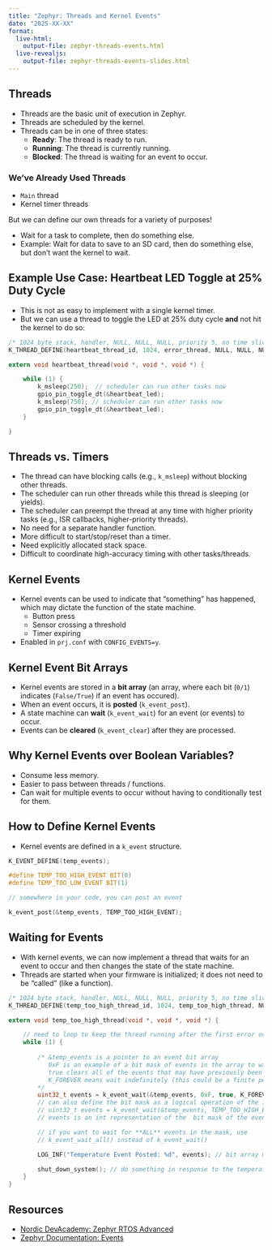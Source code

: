 ```yaml
---
title: "Zephyr: Threads and Kernel Events"
date: "2025-XX-XX"
format: 
  live-html: 
    output-file: zephyr-threads-events.html
  live-revealjs: 
    output-file: zephyr-threads-events-slides.html
---
```


## Threads

- Threads are the basic unit of execution in Zephyr.
- Threads are scheduled by the kernel.
- Threads can be in one of three states:
  - **Ready**: The thread is ready to run.
  - **Running**: The thread is currently running.
  - **Blocked**: The thread is waiting for an event to occur.

### We've Already Used Threads

- `Main` thread
- Kernel timer threads

But we can define our own threads for a variety of purposes!

- Wait for a task to complete, then do something else.
- Example: Wait for data to save to an SD card, then do something else, but
don't want the kernel to wait.

## Example Use Case: Heartbeat LED Toggle at 25% Duty Cycle

- This is not as easy to implement with a single kernel timer.
- But we can use a thread to toggle the LED at 25% duty cycle **and** not hit the kernel to do so:

```C
/* 1024 byte stack, handler, NULL, NULL, NULL, priority 5, no time slice, no delay */
K_THREAD_DEFINE(heartbeat_thread_id, 1024, error_thread, NULL, NULL, NULL, 5, 0, 0);

extern void heartbeat_thread(void *, void *, void *) {

    while (1) {
        k_msleep(250);  // scheduler can run other tasks now
        gpio_pin_toggle_dt(&heartbeat_led);
        k_msleep(750); // scheduler can run other tasks now
        gpio_pin_toggle_dt(&heartbeat_led);
    } 

}
```

## Threads vs. Timers

- The thread can have blocking calls (e.g., `k_msleep`) without blocking other threads.
- The scheduler can run other threads while this thread is sleeping (or yields).
- The scheduler can preempt the thread at any time with higher priority tasks
(e.g., ISR callbacks, higher-priority threads).
- No need for a separate handler function.
- More difficult to start/stop/reset than a timer.
- Need explicitly allocated stack space.
- Difficult to coordinate high-accuracy timing with other tasks/threads.

## Kernel Events

- Kernel events can be used to indicate that "something" has happened, which may
dictate the function of the state machine.
  - Button press
  - Sensor crossing a threshold
  - Timer expiring
- Enabled in `prj.conf` with `CONFIG_EVENTS=y`.

## Kernel Event Bit Arrays

- Kernel events are stored in a **bit array** (an array, where each bit (`0/1`)
indicates (`False/True`) if an event has occured).
- When an event occurs, it is **posted** (`k_event_post`).
- A state machine can **wait** (`k_event_wait`) for an event (or events) to occur.
- Events can be **cleared** (`k_event_clear`) after they are processed.

## Why Kernel Events over Boolean Variables?

- Consume less memory.
- Easier to pass between threads / functions.
- Can wait for multiple events to occur without having to conditionally test for
them.

## How to Define Kernel Events

- Kernel events are defined in a `k_event` structure.

```C
K_EVENT_DEFINE(temp_events);

#define TEMP_TOO_HIGH_EVENT BIT(0)
#define TEMP_TOO_LOW_EVENT BIT(1)

// somewhere in your code, you can post an event

k_event_post(&temp_events, TEMP_TOO_HIGH_EVENT);
```

## Waiting for Events

- With kernel events, we can now implement a thread that waits for an event to
occur and then changes the state of the state machine.  
- Threads are started when your firmware is initialized; it does not need to be
"called" (like a function).

```C
/* 1024 byte stack, handler, NULL, NULL, NULL, priority 5, no time slice, no delay */
K_THREAD_DEFINE(temp_too_high_thread_id, 1024, temp_too_high_thread, NULL, NULL, NULL, 5, 0, 0);

extern void temp_too_high_thread(void *, void *, void *) {

    // need to loop to keep the thread running after the first error occurs
    while (1) {
        
        /* &temp_events is a pointer to an event bit array
           0xF is an example of a bit mask of events in the array to wait for - any, not all
           true clears all of the events that may have previously been posted before waiting
           K_FOREVER means wait indefinitely (this could be a finite period of time instead) 
        */
        uint32_t events = k_event_wait(&temp_events, 0xF, true, K_FOREVER);
        // can also define the bit mask as a logical operation of the individual bits
        // uint32_t events = k_event_wait(&temp_events, TEMP_TOO_HIGH_EVENT | TEMP_TOO_LOW EVENT, true, K_FOREVER);
        // events is an int representation of the  bit mask of the events that were posted

        // if you want to wait for **ALL** events in the mask, use
        // k_event_wait_all() instead of k_event_wait()

        LOG_INF("Temperature Event Posted: %d", events); // bit array mask output as an int

        shut_down_system(); // do something in response to the temperature event, like change states
    }
}
```

## Resources

- [Nordic DevAcademy: Zephyr RTOS Advanced](https://academy.nordicsemi.com/courses/nrf-connect-sdk-intermediate/lessons/lesson-1-zephyr-rtos-advanced/)
- [Zephyr Documentation: Events](https://docs.zephyrproject.org/latest/kernel/services/synchronization/events.html#events)